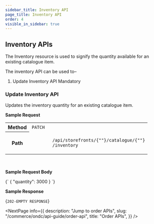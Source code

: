 ```yaml
---
sidebar_title: Inventory API
page_title: Inventory API
order: 4
visible_in_sidebar: true
---
```


## Inventory APIs

The Inventory resource is used to signify the quantity available for an existing catalogue item.

The inventory API can be used to–

1. Update Inventory API <Badge>Mandatory</Badge>

### Update Inventory API

Updates the inventory quantity for an existing catalogue item.

**Sample Request**

<table>
  <tr>
    <th>Method</th>
    <td>
      <code>PATCH</code>
    </td>
  </tr>
  <tr>
    <th>Path</th>
    <td>
      <code>
        /api/storefronts/{"<storefront_id>"}/catalogue/{"<catalogue_item_id>"}
        /inventory
      </code>
    </td>
  </tr>
</table>
<br />

**Sample Request Body**

<CodeBlockWithCopy>
  {`
{ 
    "quantity": 3000 
}
    `}
</CodeBlockWithCopy>

**Sample Response**

<CodeBlockWithCopy>{`202-EMPTY RESPONSE`}</CodeBlockWithCopy>

<NextPage
  info={{
    description: "Jump to order APIs",
    slug: "/commerce/ondc/api-guide/order-api",
    title: "Order APIs",
  }}
/>

<WasPageHelpful />
